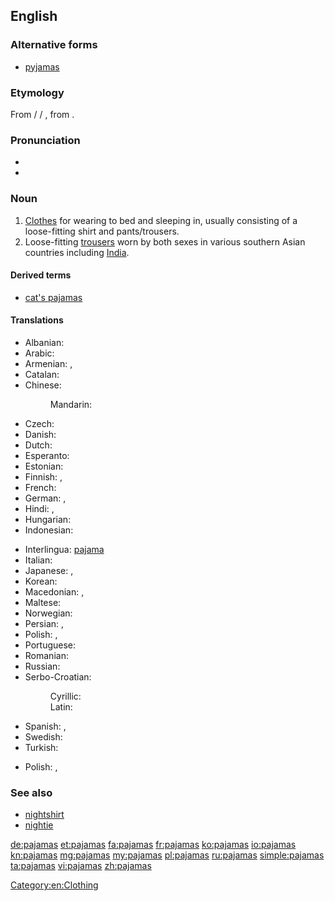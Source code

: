 <!-- NOTE: If you edit this page, please also edit "pyjamas" -->
==English==

===Alternative forms===
* [[pyjamas]] {{qualifier|Australia|UK|Canada}}

===Etymology===
From {{etyl|ur}}/{{etyl|hi}} {{term|پایجامه|tr=pāyjāma|lang=ur}} / {{term|पैजामा|tr=payjāmā|lang=hi}}, from {{etyl|fa}} {{term|پایجامه|پايجامه / پاجامه|tr=pāyjāma / pājāma|leg garment|lang=fa}}.

===Pronunciation===
* {{IPA|/pəˈdʒɑ.məz/|/pəˈdʒæ.məz/}}
* {{audio|en-us-pajamas.ogg|Audio (US)}}

===Noun===
{{wikipedia}}
{{en-plural noun|sg=pajama}}

# [[clothes|Clothes]] for wearing to bed and sleeping in, usually consisting of a loose-fitting shirt and pants/trousers.
# Loose-fitting [[trousers]] worn by both sexes in various southern Asian countries including [[India]].

====Derived terms====
* [[cat's pajamas]]

====Translations====
{{trans-top|clothes for wearing to bed and sleeping in}}
* Albanian: {{t-|sq|pizhamë}}
* Arabic: {{t-|ar|بجامة|f|tr=bijaama}}
* Armenian: {{t-|hy|պիժամա|s|tr=pižama}}, {{t-|hy|ննջազգեստ|s|tr=nnǰazgest}}
* Catalan: {{t-|ca|pijama|m}}
* Chinese:
*: Mandarin: {{t-|cmn|睡衣|tr=shuìyī|sc=Hani}}
* Czech: {{t-|cs|pyžamo|n}}
* Danish: {{t-|da|pyjamas|c}}
* Dutch: {{t+|nl|pyjama|m}}
* Esperanto: {{t-|eo|piĵamo}}
* Estonian: {{t-|et|pidžaama}}
* Finnish: {{t+|fi|pyjama}}, {{t+|fi|yöpuku}}
* French: {{t+|fr|pyjama|m}}
* German: {{t+|de|Pyjama|m}}, {{t+|de|Schlafanzug|m}}
* Hindi: {{t-|hi|पाजामा|tr=pājāmā}}, {{t-|hi|पैजामा|tr=paijāmā}}
* Hungarian: {{t+|hu|pizsama}}
* Indonesian: {{t+|id|piyama}}
{{trans-mid}}
* Interlingua: [[pajama]]
* Italian: {{t+|it|pigiama|m}}
* Japanese: {{t-|ja|パジャマ|tr=pajama}}, {{t-|ja|寝間着|tr=ねまき, nemaki}}
* Korean: {{t+|ko|파자마|tr=pajama|sc=Hang}}
* Macedonian: {{t-|mk|пижама|f|tr=pižáma}}, {{t-|mk|пижами|p|tr=pižámi}}
* Maltese: {{t-|mt|paġama|f}}
* Norwegian: {{t+|no|pysjamas|m}}
* Persian: {{t-|fa|پايجامه}}, {{t+|fa|پیژامه}}
* Polish: {{t+|pl|piżama|f}}, {{t+|pl|pidżama|f}}
* Portuguese: {{t+|pt|pijama|m}}
* Romanian: {{t-|ro|pijama|f}}
* Russian: {{t+|ru|пижама|f|tr=pižáma}}
* Serbo-Croatian:
*: Cyrillic: {{t|sh|пиџама|f|sc=Cyrl}}
*: Latin: {{t|sh|pidžama|f}}
* Spanish: {{t+|es|pijama}}, {{t-|es|pijamas|n}}
* Swedish: {{t|sv|pyjamas|c}}
* Turkish: {{t+|tr|pijama}}
{{trans-bottom}}

{{trans-top|loose-fitting trousers worn in the Far East}}
* Polish: {{t+|pl|piżama|f}}, {{t+|pl|pidżama|f}}
{{trans-mid}}
{{trans-bottom}}

===See also===
* [[nightshirt]]
* [[nightie]]

[[Category:en:Clothing]]

[[de:pajamas]]
[[et:pajamas]]
[[fa:pajamas]]
[[fr:pajamas]]
[[ko:pajamas]]
[[io:pajamas]]
[[kn:pajamas]]
[[mg:pajamas]]
[[my:pajamas]]
[[pl:pajamas]]
[[ru:pajamas]]
[[simple:pajamas]]
[[ta:pajamas]]
[[vi:pajamas]]
[[zh:pajamas]]